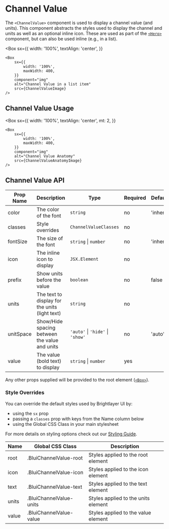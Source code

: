 
# Channel Value

The `<ChannelValue>` component is used to display a channel value (and units). This component abstracts the styles used to display the channel and units as well as an optional inline icon. These are used as part of the [`<Hero>`](/components/hero/api-docs) component, but can also be used inline (e.g., in a list).

<Box
    sx={{
        width: '100%',
        textAlign: 'center',
    }}
>
    <Box
        sx={{
            width: '100%',
            maxWidth: 400,
        }}
        component="img"
        alt="Channel Value in a list item"
        src={ChannelValueImage}
    />
</Box>

## Channel Value Usage

<Box
    sx={{
        width: '100%',
        textAlign: 'center',
        mt: 2,
    }}
>
    <Box
        sx={{
            width: '100%',
            maxWidth: 400,
        }}
        component="img"
        alt="Channel Value Anatomy"
        src={ChannelValueAnatomyImage}
    />
</Box>

## Channel Value API

<Box>

| Prop Name | Description                                    | Type                             | Required | Default   |
| --------- | ---------------------------------------------- | -------------------------------- | -------- | --------- |
| color     | The color of the font                          | `string`                         | no       | 'inherit' |
| classes   | Style overrides                                | `ChannelValueClasses`            | no       |           |
| fontSize  | The size of the font                           | `string` \| `number`             | no       | 'inherit' |
| icon      | The inline icon to display                     | `JSX.Element`                    | no       |           |
| prefix    | Show units before the value                    | `boolean`                        | no       | false     |
| units     | The text to display for the units (light text) | `string`                         | no       |           |
| unitSpace | Show/Hide spacing between the value and units  | `'auto'` \| `'hide'` \| `'show'` | no       | 'auto'    |
| value     | The value (bold text) to display               | `string` \| `number`             | yes      |           |

</Box>

Any other props supplied will be provided to the root element ([`<Box>`](https://mui.com/material-ui/api/box/)).

### Style Overrides

You can override the default styles used by Brightlayer UI by:

-   using the `sx` prop
-   passing a `classes` prop with keys from the Name column below
-   using the Global CSS Class in your main stylesheet

For more details on styling options check out our [Styling Guide](https://github.com/brightlayer-ui/react-component-library/blob/master/docs/StyleOverridesGuide.md#style-overrides-guide).

<Box>

| Name  | Global CSS Class        | Description                         |
| ----- | ----------------------- | ----------------------------------- |
| root  | .BluiChannelValue-root  | Styles applied to the root element  |
| icon  | .BluiChannelValue-icon  | Styles applied to the icon element  |
| text  | .BluiChannelValue-text  | Styles applied to the text element  |
| units | .BluiChannelValue-units | Styles applied to the units element |
| value | .BluiChannelValue-value | Styles applied to the value element |

</Box>
